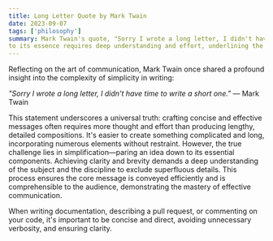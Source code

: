 ```yaml
---
title: Long Letter Quote by Mark Twain
date: 2023-09-07
tags: ['philosophy']
summary: Mark Twain's quote, "Sorry I wrote a long letter, I didn't have time to write a short one," highlights the challenge of brevity. Simplifying content 
to its essence requires deep understanding and effort, underlining the value of concise communication.
---
```


Reflecting on the art of communication, Mark Twain once shared a profound insight into the complexity of simplicity in writing:

<cite>
"Sorry I wrote a long letter, I didn't have time to write a short one."
</cite>
— Mark Twain

This statement underscores a universal truth: crafting concise and effective messages often requires more thought and effort than producing
lengthy, detailed compositions. It's easier to create something complicated and long, incorporating numerous elements without restraint. 
However, the true challenge lies in simplification—paring an idea down to its essential components. Achieving clarity and brevity demands
a deep understanding of the subject and the discipline to exclude superfluous details. This process ensures the core message is conveyed 
efficiently and is comprehensible to the audience, demonstrating the mastery of effective communication.

When writing documentation, describing a pull request, or commenting on your code, it's important to be concise and direct, avoiding unnecessary verbosity, and ensuring clarity.